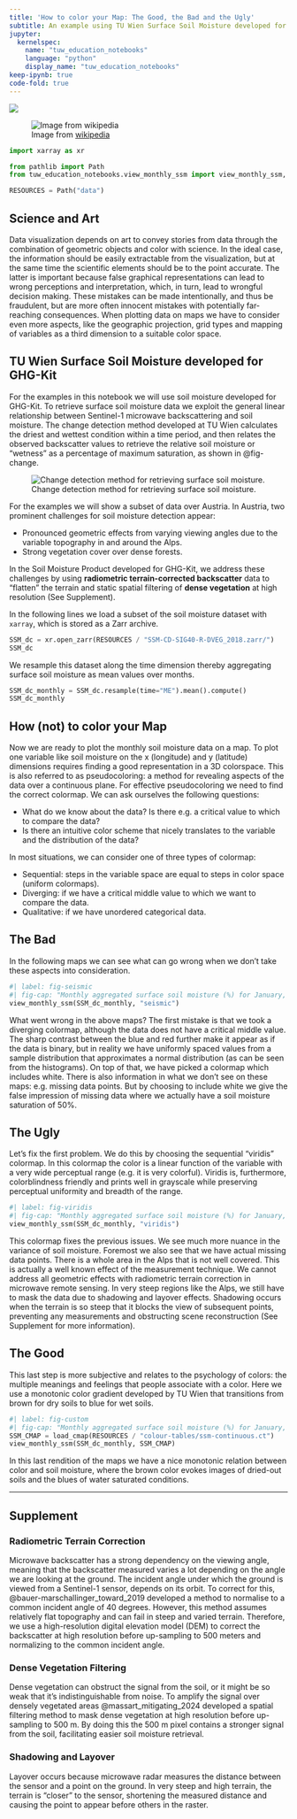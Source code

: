 ```yaml
---
title: 'How to color your Map: The Good, the Bad and the Ugly'
subtitle: An example using TU Wien Surface Soil Moisture developed for GHG-Kit
jupyter: 
  kernelspec:
    name: "tuw_education_notebooks"
    language: "python"
    display_name: "tuw_education_notebooks"
keep-ipynb: true
code-fold: true
---
```


[![](https://img.shields.io/badge/launch-jupyter-blue)](https://mybinder.org/v2/gh/tuw-geo/tuw_education_notebooks/fa8db7b74e6cffcdebbf2f713eccb2c6f63ca110?urlpath=lab%2Ftree%2F01_notebook_as_an_app.ipynb)

![Image from [wikipedia](https://upload.wikimedia.org/wikipedia/en/4/45/Good_the_bad_and_the_ugly_poster.jpg)](https://upload.wikimedia.org/wikipedia/en/4/45/Good_the_bad_and_the_ugly_poster.jpg)

```python
import xarray as xr

from pathlib import Path
from tuw_education_notebooks.view_monthly_ssm import view_monthly_ssm, load_cmap

RESOURCES = Path("data")
```

## Science and Art

Data visualization depends on art to convey stories from data through the combination of geometric objects and color with science. In the ideal case, the information should be easily extractable from the visualization, but at the same time the scientific elements should be to the point accurate. The latter is important because false graphical representations can lead to wrong perceptions and interpretation, which, in turn, lead to wrongful decision making. These mistakes can be made intentionally, and thus be fraudulent, but are more often innocent mistakes with potentially far-reaching consequences. When plotting data on maps we have to consider even more aspects, like the geographic projection, grid types and mapping of variables as a third dimension to a suitable color space.

## TU Wien Surface Soil Moisture developed for GHG-Kit

For the examples in this notebook we will use soil moisture developed for GHG-Kit. To retrieve surface soil moisture data we exploit the general linear relationship between Sentinel-1 microwave backscattering and soil moisture. The change detection method developed at TU Wien calculates the driest and wettest condition within a time period, and then relates the observed backscatter values to retrieve the relative soil moisture or “wetness” as a percentage of maximum saturation, as shown in @fig-change.

![Change detection method for retrieving surface soil moisture.](assets/images/ssm_retrieval_change_detection.png){#fig-change}

For the examples we will show a subset of data over Austria. In Austria, two prominent challenges for soil moisture detection appear:

- Pronounced geometric effects from varying viewing angles due to the variable topography in and around the Alps.
- Strong vegetation cover over dense forests.

In the Soil Moisture Product developed for GHG-Kit, we address these challenges by using **radiometric terrain-corrected backscatter** data to “flatten” the terrain and static spatial filtering of **dense vegetation** at high resolution (See Supplement).

In the following lines we load a subset of the soil moisture dataset with `xarray`, which is stored as a Zarr archive.

```python
SSM_dc = xr.open_zarr(RESOURCES / "SSM-CD-SIG40-R-DVEG_2018.zarr/")
SSM_dc
```

We resample this dataset along the time dimension thereby aggregating surface soil moisture as mean values over months.

```python
SSM_dc_monthly = SSM_dc.resample(time="ME").mean().compute()
SSM_dc_monthly
```

## How (not) to color your Map

Now we are ready to plot the monthly soil moisture data on a map. To plot one variable like soil moisture on the x (longitude) and y (latitude) dimensions requires finding a good representation in a 3D colorspace. This is also referred to as pseudocoloring: a method for revealing aspects of the data over a continuous plane. For effective pseudocoloring we need to find the correct colormap.  We can ask ourselves the following questions:

- What do we know about the data? Is there e.g. a critical value to which to compare the data?
- Is there an intuitive color scheme that nicely translates to the variable and the distribution of the data?

In most situations, we can consider one of three types of colormap:

- Sequential: steps in the variable space are equal to steps in color space (uniform colormaps).
- Diverging: if we have a critical middle value to which we want to compare the data.
- Qualitative: if we have unordered categorical data.

## The Bad

In the following maps we can see what can go wrong when we don't take these aspects into consideration.

```python
#| label: fig-seismic
#| fig-cap: "Monthly aggregated surface soil moisture (%) for January, April, July and October of 2018 retrieved with the TU Wien algorithm developed for the GHG-Kit project. Maps created with EOmaps [@quast_getting_2024]."
view_monthly_ssm(SSM_dc_monthly, "seismic")
```

What went wrong in the above maps? The first mistake is that we took a diverging colormap, although the data does not have a critical middle value. The sharp contrast between the blue and red further make it appear as if the data is binary, but in reality we have uniformly spaced values from a sample distribution that approximates a normal distribution (as can be seen from the histograms). On top of that, we have picked a colormap which includes white. There is also information in what we don't see on these maps: e.g. missing data points. But by choosing to include white we give the false impression of missing data where we actually have a soil moisture saturation of 50%.

## The Ugly

Let's fix the first problem. We do this by choosing the sequential "viridis" colormap. In this colormap the color is a linear function of the variable with a very wide perceptual range (e.g. it is very colorful). Viridis is, furthermore, colorblindness friendly and prints well in grayscale while preserving perceptual uniformity and breadth of the range.

```python
#| label: fig-viridis
#| fig-cap: "Monthly aggregated surface soil moisture (%) for January, April, July and October of 2018 retrieved with the TU Wien algorithm developed for the GHG-Kit project. Maps created with EOmaps [@quast_getting_2024]."
view_monthly_ssm(SSM_dc_monthly, "viridis")
```

This colormap fixes the previous issues. We see much more nuance in the variance of soil moisture. Foremost we also see that we have actual missing data points. There is a whole area in the Alps that is not well covered. This is actually a well known effect of the measurement technique. We cannot address all geometric effects with radiometric terrain correction in microwave remote sensing. In very steep regions like the Alps, we still have to mask the data due to shadowing and layover effects. Shadowing occurs when the terrain is so steep that it blocks the view of subsequent points, preventing any measurements and obstructing scene reconstruction (See Supplement for more information). 

## The Good

This last step is more subjective and relates to the psychology of colors: the multiple meanings and feelings that people associate with a color. Here we use a monotonic color gradient developed by TU Wien that transitions from brown for dry soils to blue for wet soils.

```python
#| label: fig-custom
#| fig-cap: "Monthly aggregated surface soil moisture (%) for January, April, July and October of 2018 retrieved with the TU Wien algorithm developed for the GHG-Kit project. Maps created with EOmaps [@quast_getting_2024]."
SSM_CMAP = load_cmap(RESOURCES / "colour-tables/ssm-continuous.ct")
view_monthly_ssm(SSM_dc_monthly, SSM_CMAP)
```

In this last rendition of the maps we have a nice monotonic relation between color and soil moisture, where the brown color evokes images of dried-out soils and the blues of water saturated conditions.

---

## Supplement

### Radiometric Terrain Correction
Microwave backscatter has a strong dependency on the viewing angle, meaning that the backscatter measured varies a lot depending on the angle we are looking at the ground. The incident angle under which the ground is viewed from a Sentinel-1 sensor, depends on its orbit. To correct for this, @bauer-marschallinger_toward_2019 developed a method to normalise to a common incident angle of 40 degrees. However, this method assumes relatively flat topography and can fail in steep and varied terrain. Therefore, we use a high-resolution digital elevation model (DEM) to correct the backscatter at high resolution before up-sampling to 500 meters and normalizing to the common incident angle.

### Dense Vegetation Filtering
Dense vegetation can obstruct the signal from the soil, or it might be so weak that it’s indistinguishable from noise. To amplify the signal over densely vegetated areas @massart_mitigating_2024 developed a spatial filtering method to mask dense vegetation at high resolution before up-sampling to 500 m. By doing this the 500 m pixel contains a stronger signal from the soil, facilitating easier soil moisture retrieval.

### Shadowing and Layover
Layover occurs because microwave radar measures the distance between the sensor and a point on the ground. In very steep and high terrain, the terrain is “closer” to the sensor, shortening the measured distance and causing the point to appear before others in the raster.
